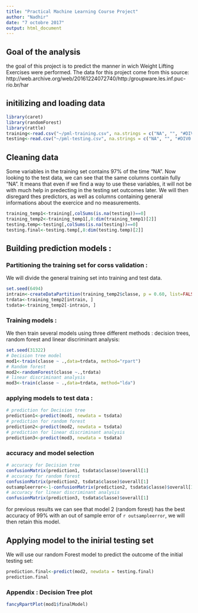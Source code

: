 ```yaml
---
title: "Practical Machine Learning Course Project"
author: "Nadhir"
date: "7 octobre 2017"
output: html_document
---
```


## Goal of the analysis
the goal of this project is to predict the manner in wich Weight Lifting Exercises were performed. 
The data for this project come from this source: http://web.archive.org/web/20161224072740/http:/groupware.les.inf.puc-rio.br/har 

## initilizing and loading data
```r
library(caret)
library(randomForest)
library(rattle)
training<-read.csv("~/pml-training.csv", na.strings = c("NA", "", "#DIV0!"))
testing<-read.csv("~/pml-testing.csv", na.strings = c("NA", "", "#DIV0!"))
```

## Cleaning data
Some variables in the training set contains 97% of the time "NA". Now looking to the test data, we can see that the same columns contain fully "NA". It means that even if we find a way to use these variables, it will not be with much help in predecting in the testing set outcomes later.
We will then disregard thes predictors, as well as columns containing general informations about the exercice and no measurements.

```r
training_temp1<-training[,colSums(is.na(testing))==0]
training_temp2<-training_temp1[,8:dim(training_temp1)[2]]
testing.temp<-testing[,colSums(is.na(testing))==0]
testing.final<-testing.temp[,8:dim(testing.temp)[2]]
```

## Building prediction models :
### Partitioning the training set for corss validation :
We will divide the general training set into training and test data.
```r
set.seed(6494)
intrain<-createDataPartition(training_temp2$classe, p = 0.60, list=FALSE)
trdata<-training_temp2[intrain, ]
tsdata<-training_temp2[-intrain, ]
```

### Training models :
We then train several models using three different methods : decision trees, random forest and linear discriminant analysis:
```r
set.seed(31322)
# Decision tree model
mod1<-train(classe ~ .,data=trdata, method="rpart")
# Random forest
mod2<-randomForest(classe ~.,trdata)
# linear discriminant analysis
mod3<-train(classe ~ .,data=trdata, method="lda")
```

### applying models to test data :

```r
# prediction for Decision tree
prediction1<-predict(mod1, newdata = tsdata)
# prediction for random forest
prediction2<-predict(mod2, newdata = tsdata)
# prediction for linear discriminant analysis
prediction3<-predict(mod3, newdata = tsdata)
```

### accuracy and model selection
```r
# accuracy for Decision tree
confusionMatrix(prediction1, tsdata$classe)$overall[1]
# accuracy for random forest
confusionMatrix(prediction2, tsdata$classe)$overall[1]
outsampleerror<-1-confusionMatrix(prediction2, tsdata$classe)$overall[1]
# accuracy for linear discriminant analysis
confusionMatrix(prediction3, tsdata$classe)$overall[1]
```

for previous results we can see that model 2 (random forest) has the best accuracy of 99% with an out of sample error of  `r outsampleerror`, we will then retain this model.

## Applying model to the inirial testing set
We will use our random Forest model to predict the outcome of the initial testing set:
```r
prediction.final<-predict(mod2, newdata = testing.final)
prediction.final
```


### Appendix : Decision Tree plot
```r
fancyRpartPlot(mod1$finalModel)
```